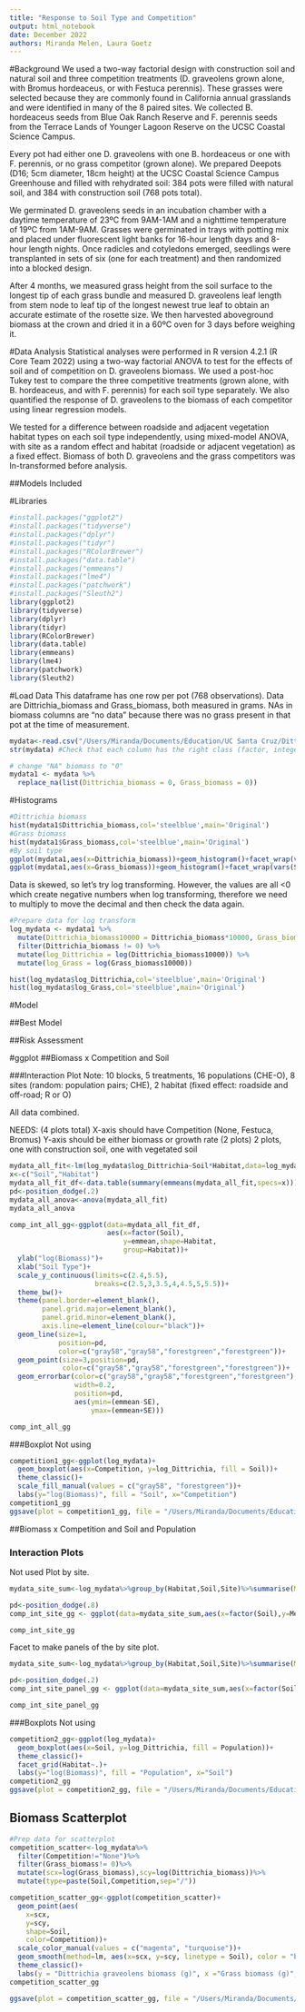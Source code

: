 ```yaml
---
title: "Response to Soil Type and Competition"
output: html_notebook
date: December 2022
authors: Miranda Melen, Laura Goetz
---
```

#Background
We used a two-way factorial design with construction soil and natural soil and three competition treatments (D. graveolens grown alone, with Bromus hordeaceus, or with Festuca perennis). These grasses were selected because they are commonly found in California annual grasslands and were identified in many of the 8 paired sites. We collected B. hordeaceus seeds from Blue Oak Ranch Reserve and F. perennis seeds from the Terrace Lands of Younger Lagoon Reserve on the UCSC Coastal Science Campus.

Every pot had either one D. graveolens with one B. hordeaceus or one with F. perennis, or no grass competitor (grown alone). We prepared Deepots (D16; 5cm diameter, 18cm height) at the UCSC Coastal Science Campus Greenhouse and filled with rehydrated soil: 384 pots were filled with natural soil, and 384 with construction soil (768 pots total).

We germinated D. graveolens seeds in an incubation chamber with a daytime temperature of 23ºC from 9AM-1AM and a nighttime temperature of 19ºC from 1AM-9AM. Grasses were germinated in trays with potting mix and placed under fluorescent light banks for 16-hour length days and 8-hour length nights. Once radicles and cotyledons emerged, seedlings were transplanted in sets of six (one for each treatment) and then randomized into a blocked design.

After 4 months, we measured grass height from the soil surface to the longest tip of each grass bundle and measured D. graveolens leaf length from stem node to leaf tip of the longest newest true leaf to obtain an accurate estimate of the rosette size. We then harvested aboveground biomass at the crown and dried it in a 60ºC oven for 3 days before weighing it. 

#Data Analysis
Statistical analyses were performed in R version 4.2.1 (R Core Team 2022) using a two-way factorial ANOVA to test for the effects of soil and of competition on D. graveolens biomass. We used a post-hoc Tukey test to compare the three competitive treatments (grown alone, with B. hordeaceus, and with F. perennis) for each soil type separately. We also quantified the response of D. graveolens to the biomass of each competitor using linear regression models.
 
We tested for a difference between roadside and adjacent vegetation habitat types on each soil type independently, using mixed-model ANOVA, with site as a random effect and habitat (roadside or adjacent vegetation) as a fixed effect. Biomass of both D. graveolens and the grass competitors was ln-transformed before analysis.

##Models Included


#Libraries
```r
#install.packages("ggplot2")
#install.packages("tidyverse")
#install.packages("dplyr")
#install.packages("tidyr")
#install.packages("RColorBrewer")
#install.packages("data.table")
#install.packages("emmeans")
#install.packages("lme4")
#install.packages("patchwork")
#install.packages("Sleuth2")
library(ggplot2)
library(tidyverse)
library(dplyr)
library(tidyr)
library(RColorBrewer)
library(data.table)
library(emmeans)
library(lme4)
library(patchwork)
library(Sleuth2)
```

#Load Data
This dataframe has one row per pot (768 observations). Data are Dittrichia_biomass and Grass_biomass, both measured in grams. NAs in biomass columns are "no data" because there was no grass present in that pot at the time of measurement.
```r
mydata<-read.csv("/Users/Miranda/Documents/Education/UC Santa Cruz/Dittrichia/Dittrichia_Analysis/data/greenhouse_competition/competition_biomass.csv",stringsAsFactors=T)
str(mydata) #Check that each column has the right class (factor, integer, numeric, etc.)

# change "NA" biomass to "0"
mydata1 <- mydata %>% 
  replace_na(list(Dittrichia_biomass = 0, Grass_biomass = 0))
```

#Histograms
```r
#Dittrichia biomass
hist(mydata1$Dittrichia_biomass,col='steelblue',main='Original')
#Grass biomass
hist(mydata1$Grass_biomass,col='steelblue',main='Original')
#By soil type
ggplot(mydata1,aes(x=Dittrichia_biomass))+geom_histogram()+facet_wrap(vars(Soil))
ggplot(mydata1,aes(x=Grass_biomass))+geom_histogram()+facet_wrap(vars(Soil))
```
Data is skewed, so let's try log transforming. However, the values are all <0 which create negative numbers when log transforming, therefore we need to multiply to move the decimal and then check the data again.

```r
#Prepare data for log transform
log_mydata <- mydata1 %>% 
  mutate(Dittrichia_biomass10000 = Dittrichia_biomass*10000, Grass_biomass10000 = Grass_biomass*10000) %>% 
  filter(Dittrichia_biomass != 0) %>% 
  mutate(log_Dittrichia = log(Dittrichia_biomass10000)) %>% 
  mutate(log_Grass = log(Grass_biomass10000))

hist(log_mydata$log_Dittrichia,col='steelblue',main='Original')
hist(log_mydata$log_Grass,col='steelblue',main='Original') 
```

#Model

##Best Model

##Risk Assessment

#ggplot
##Biomass x Competition and Soil

###Interaction Plot
Note: 10 blocks, 5 treatments, 16 populations (CHE-O), 8 sites (random: population pairs; CHE), 2 habitat (fixed effect: roadside and off-road; R or O)

All data combined.

NEEDS: (4 plots total)
X-axis should have Competition (None, Festuca, Bromus)
Y-axis should be either biomass or growth rate (2 plots)
2 plots, one with construction soil, one with vegetated soil
```r
mydata_all_fit<-lm(log_mydata$log_Dittrichia~Soil*Habitat,data=log_mydata)
x<-c("Soil","Habitat")
mydata_all_fit_df<-data.table(summary(emmeans(mydata_all_fit,specs=x)))
pd<-position_dodge(.2)
mydata_all_anova<-anova(mydata_all_fit)
mydata_all_anova

comp_int_all_gg<-ggplot(data=mydata_all_fit_df,
                        aes(x=factor(Soil),
                            y=emmean,shape=Habitat,
                            group=Habitat))+
  ylab("log(Biomass)")+
  xlab("Soil Type")+
  scale_y_continuous(limits=c(2.4,5.5),
                     breaks=c(2.5,3,3.5,4,4.5,5,5.5))+
  theme_bw()+
  theme(panel.border=element_blank(),
        panel.grid.major=element_blank(),
        panel.grid.minor=element_blank(),
        axis.line=element_line(colour="black"))+
  geom_line(size=1,
            position=pd,
            color=c("gray58","gray58","forestgreen","forestgreen"))+
  geom_point(size=3,position=pd,
             color=c("gray58","gray58","forestgreen","forestgreen"))+
  geom_errorbar(color=c("gray58","gray58","forestgreen","forestgreen"),
                width=0.2,
                position=pd,
                aes(ymin=(emmean-SE),
                    ymax=(emmean+SE)))

comp_int_all_gg
```


###Boxplot
Not using
```r
competition1_gg<-ggplot(log_mydata)+
  geom_boxplot(aes(x=Competition, y=log_Dittrichia, fill = Soil))+
  theme_classic()+
  scale_fill_manual(values = c("gray58", "forestgreen"))+
  labs(y="log(Biomass)", fill = "Soil", x="Competition")
competition1_gg
ggsave(plot = competition1_gg, file = "/Users/Miranda/Documents/Education/UC Santa Cruz/Dittrichia/Dittrichia_Analysis/figures/competition1_gg.png", width = 20, height = 25, units = "cm", dpi = 800)
```

##Biomass x Competition and Soil and Population

### Interaction Plots
Not used
Plot by site.
```r
mydata_site_sum<-log_mydata%>%group_by(Habitat,Soil,Site)%>%summarise(Mean=mean(log_Dittrichia),SD=sd(log_Dittrichia),N=length(log_Dittrichia))%>%mutate(SE=SD/sqrt(N))%>%mutate(Cat=paste(Site,Habitat,sep="_"))

pd<-position_dodge(.8)
comp_int_site_gg <- ggplot(data=mydata_site_sum,aes(x=factor(Soil),y=Mean,color=Site,shape=Habitat,group=Cat))+ylab("log(Biomass)")+xlab("Soil")+theme_bw()+theme(panel.border=element_blank(),panel.grid.major=element_blank(),panel.grid.minor=element_blank(),axis.line=element_line(colour="black"))+geom_line(size=.8,position=pd)+geom_point(size=3,position=pd)+geom_errorbar(width=0.2,position=pd,aes(ymin=(Mean-SE),ymax=(Mean+SE)))

comp_int_site_gg
```

Facet to make panels of the by site plot.

```r
mydata_site_sum<-log_mydata%>%group_by(Habitat,Soil,Site)%>%summarise(Mean=mean(log_Dittrichia),SD=sd(log_Dittrichia),N=length(log_Dittrichia))%>%mutate(SE=SD/sqrt(N))%>%mutate(Cat=paste(Site,Habitat,sep="_"))

pd<-position_dodge(.2)
comp_int_site_panel_gg <- ggplot(data=mydata_site_sum,aes(x=factor(Soil),y=Mean,color=Site,shape=Habitat,group=Cat))+facet_wrap(~Site)+ylab("log(Biomass)")+xlab("Soil")+theme_bw()+theme(panel.border=element_blank(),panel.grid.major=element_blank(),panel.grid.minor=element_blank(),axis.line=element_line(colour="black"))+geom_line(size=.8,position=pd)+geom_point(size=3,position=pd)+geom_errorbar(width=0.2,position=pd,aes(ymin=(Mean-SE),ymax=(Mean+SE)))

comp_int_site_panel_gg
```

###Boxplots
Not using
```r
competition2_gg<-ggplot(log_mydata)+
  geom_boxplot(aes(x=Soil, y=log_Dittrichia, fill = Population))+
  theme_classic()+
  facet_grid(Habitat~.)+
  labs(y="log(Biomass)", fill = "Population", x="Soil")
competition2_gg
ggsave(plot = competition2_gg, file = "/Users/Miranda/Documents/Education/UC Santa Cruz/Dittrichia/Dittrichia_Analysis/figures/competition2_gg.png", width = 20, height = 25, units = "cm", dpi = 800)
```

## Biomass Scatterplot
```r
#Prep data for scatterplot
competition_scatter<-log_mydata%>% 
  filter(Competition!="None")%>%
  filter(Grass_biomass!= 0)%>% 
  mutate(scx=log(Grass_biomass),scy=log(Dittrichia_biomass))%>% 
  mutate(type=paste(Soil,Competition,sep="/"))

competition_scatter_gg<-ggplot(competition_scatter)+
  geom_point(aes(
    x=scx,
    y=scy,
    shape=Soil,
    color=Competition))+
  scale_color_manual(values = c("magenta", "turquoise"))+
  geom_smooth(method=lm, aes(x=scx, y=scy, linetype = Soil), color = "black")+
  theme_classic()+
  labs(y = "Dittrichia graveolens biomass (g)", x ="Grass biomass (g)", shape = "Soil", color = "Competition")
competition_scatter_gg

ggsave(plot = competition_scatter_gg, file = "/Users/Miranda/Documents/Education/UC Santa Cruz/Dittrichia/Dittrichia_Analysis/figures/competition_scatter_gg.png", width = 20, height = 25, units = "cm", dpi = 800)
```

